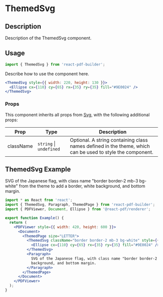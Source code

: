 


<Meta title="Documentation/Components/Basics/ThemedSvg" />

<h1>ThemedSvg</h1>

## Description

Description of the ThemedSvg component.

## Usage

```jsx
import { ThemedSvg } from 'react-pdf-builder';
```

Describe how to use the component here.

```jsx
<ThemedSvg style={{ width: 220, height: 130 }}>
  <Ellipse cx={110} cy={65} rx={35} ry={35} fill="#9E0024" />
</ThemedSvg>
```

### Props

This component inherits all props from [Svg](https://react-pdf.org/svg#svg), with the following additional props:

| Prop      | Type                        | Description                                                                                               |
| --------- | --------------------------- | --------------------------------------------------------------------------------------------------------- |
| className | `string` &#124; `undefined` | Optional. A string containing class names defined in the theme, which can be used to style the component. |
  
## ThemedSvg Example

<DocsPDF>
  <ThemedSvg className="border border-2 mb-3 bg-white" style={{ width: 220, height: 130 }}>
    <Ellipse cx={110} cy={65} rx={35} ry={35} fill="#9E0024" />
  </ThemedSvg>
  <Paragraph>SVG of the Japanese flag, with class name "border border-2 mb-3 bg-white" from the theme to add a border, white background, and bottom margin.</Paragraph>
</DocsPDF>

```jsx
import * as React from 'react';
import { ThemedSvg, Paragraph, ThemedPage } from 'react-pdf-builder';
import { PDFViewer, Document, Ellipse } from '@react-pdf/renderer';

export function Example() {
  return (
    <PDFViewer style={{ width: 420, height: 600 }}>
      <Document>
        <ThemedPage size="LETTER">
          <ThemedSvg className="border border-2 mb-3 bg-white" style={{ width: 220, height: 130 }}>
            <Ellipse cx={110} cy={65} rx={35} ry={35} fill="#9E0024" />
          </ThemedSvg>
          <Paragraph>
            SVG of the Japanese flag, with class name "border border-2 mb-3 bg-white" from the theme to add a border, white
            background, and bottom margin.
          </Paragraph>
        </ThemedPage>
      </Document>
    </PDFViewer>
  );
}
```

